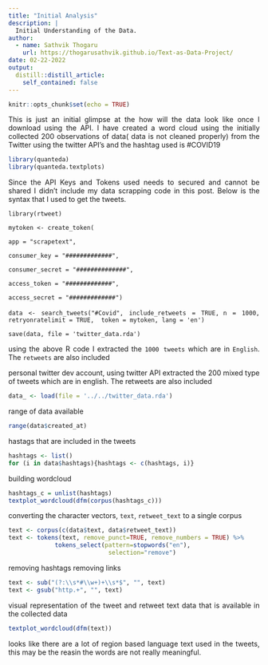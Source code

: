 ```yaml
---
title: "Initial Analysis"
description: |
  Initial Understanding of the Data.
author:
  - name: Sathvik Thogaru
    url: https://thogarusathvik.github.io/Text-as-Data-Project/
date: 02-22-2022
output:
  distill::distill_article:
    self_contained: false
---
```


```r
knitr::opts_chunk$set(echo = TRUE)
```

<style>
body {
text-align: justify}
</style>

This is just an initial glimpse at the how will the data look like once I download using the API. I have created a word cloud using the initially collected 200 observations of data( data is not cleaned properly) from the Twitter using the twitter API's and the hashtag used is #COVID19

```r
library(quanteda)
library(quanteda.textplots)
```

Since the API Keys and Tokens used needs to secured and cannot be shared I didn't include my data scrapping code in this post. Below is the syntax that I used to get the tweets.


`library(rtweet)`

`mytoken <- create_token(`

  `app = "scrapetext",`
  
  `consumer_key = "#############",`
  
  `consumer_secret = "##############",`
  
  `access_token = "#############",`
  
  `access_secret = "#############")`


`data <- search_tweets("#Covid", include_retweets = TRUE,`
`n = 1000, retryonratelimit = TRUE,  token = mytoken, lang = 'en')`

`save(data, file = 'twitter_data.rda')`


using the above R code I extracted the `1000 tweets` which are in `English`. The `retweets` are also included

personal twitter dev account,  using twitter API extracted the 200 mixed type of tweets which are in english. The retweets are also included

``` r
data_ <- load(file = '../../twitter_data.rda')
``` 

range of data available 

```r
range(data$created_at)
```

hastags that are included in the tweets

```r
hashtags <- list()
for (i in data$hashtags){hashtags <- c(hashtags, i)}
```

building wordcloud

```r
hashtags_c = unlist(hashtags)
textplot_wordcloud(dfm(corpus(hashtags_c)))
```



converting the character vectors, `text`, `retweet_text` to a single corpus

```r
text <- corpus(c(data$text, data$retweet_text))
text <- tokens(text, remove_punct=TRUE, remove_numbers = TRUE) %>%
             tokens_select(pattern=stopwords("en"),
                            selection="remove")
```

removing hashtags
removing links

```r
text <- sub("(?:\\s*#\\w+)+\\s*$", "", text)
text <- gsub("http.+", "", text) 

```

visual representation of the tweet and retweet text data that is available in the collected data

```r
textplot_wordcloud(dfm(text))

```

looks like there are a lot of region based language text used in the tweets, this may be the reasin the words are not really meaningful.


